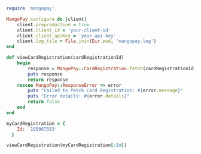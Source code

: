   
```ruby Ruby  

require 'mangopay'

MangoPay.configure do |client|
    client.preproduction = true
    client.client_id = 'your-client-id'
    client.client_apiKey = 'your-api-key'
    client.log_file = File.join(Dir.pwd, 'mangopay.log')
end

def viewCardRegistration(cardRegistrationId)
    begin
        response = MangoPay::CardRegistration.fetch(cardRegistrationId)
        puts response
        return response
    rescue MangoPay::ResponseError => error
        puts "Failed to fetch Card Registration: #{error.message}"
        puts "Error details: #{error.details}"
        return false
    end
end

myCardRegistration = {
    Id: '195067583'
  }

viewCardRegistration(myCardRegistration[:Id])  
```